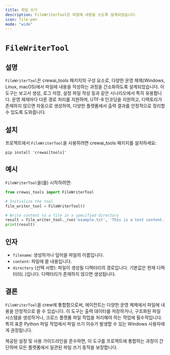 ```yaml
---
title: 파일 쓰기
description: FileWriterTool은 파일에 내용을 쓰도록 설계되었습니다.
icon: file-pen
mode: "wide"
---
```


# `FileWriterTool`

## 설명

`FileWriterTool`은 crewai_tools 패키지의 구성 요소로, 다양한 운영 체제(Windows, Linux, macOS)에서 파일에 내용을 작성하는 과정을 간소화하도록 설계되었습니다.
이 도구는 보고서 생성, 로그 저장, 설정 파일 작성 등과 같은 시나리오에서 특히 유용합니다.
운영 체제마다 다른 경로 처리를 지원하며, UTF-8 인코딩을 지원하고, 디렉토리가 존재하지 않으면 자동으로 생성하여, 다양한 플랫폼에서 출력 결과를 안정적으로 정리할 수 있도록 도와줍니다.

## 설치

프로젝트에서 `FileWriterTool`을 사용하려면 crewai_tools 패키지를 설치하세요:

```shell
pip install 'crewai[tools]'
```

## 예시

`FileWriterTool`을(를) 시작하려면:

```python Code
from crewai_tools import FileWriterTool

# Initialize the tool
file_writer_tool = FileWriterTool()

# Write content to a file in a specified directory
result = file_writer_tool._run('example.txt', 'This is a test content.', 'test_directory')
print(result)
```

## 인자

- `filename`: 생성하거나 덮어쓸 파일의 이름입니다.
- `content`: 파일에 쓸 내용입니다.
- `directory` (선택 사항): 파일이 생성될 디렉터리의 경로입니다. 기본값은 현재 디렉터리(`.`)입니다. 디렉터리가 존재하지 않으면 생성됩니다.

## 결론

`FileWriterTool`을 crew에 통합함으로써, 에이전트는 다양한 운영 체제에서 파일에 내용을 안정적으로 쓸 수 있습니다.
이 도구는 출력 데이터를 저장하거나, 구조화된 파일 시스템을 생성하거나, 크로스 플랫폼 파일 작업을 처리해야 하는 작업에 필수적입니다.
특히 표준 Python 파일 작업에서 파일 쓰기 이슈가 발생할 수 있는 Windows 사용자에게 권장됩니다.

제공된 설정 및 사용 가이드라인을 준수하면, 이 도구를 프로젝트에 통합하는 과정이 간단하며 모든 플랫폼에서 일관된 파일 쓰기 동작을 보장합니다.
